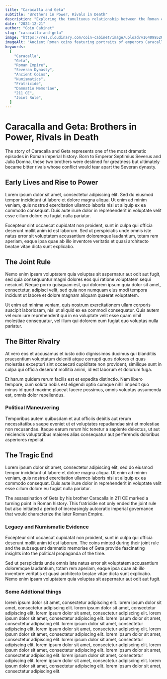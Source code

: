 ```yaml
---
title: "Caracalla and Geta"
subtitle: "Brothers in Power, Rivals in Death"
description: "Exploring the tumultuous relationship between the Roman co-emperors Caracalla and Geta, whose rivalry ultimately led to fratricide and changed the course of Roman history."
date: "2024-12-21"
author: "Coin Cabinet"
slug: "caracalla-and-geta"
image: "https://res.cloudinary.com/coin-cabinet/image/upload/v1640995200/blog/caracalla-geta-coins-header.jpg"
imageAlt: "Ancient Roman coins featuring portraits of emperors Caracalla and Geta from the Severan dynasty"
keywords:
  [
    "Caracalla",
    "Geta",
    "Roman Empire",
    "Severan Dynasty",
    "Ancient Coins",
    "Numismatics",
    "Fratricide",
    "Damnatio Memoriae",
    "211 CE",
    "Joint Rule",
  ]
---
```


# Caracalla and Geta: Brothers in Power, Rivals in Death

<BPImage
  src="z_pompeii_bikinis"
  alt="Ancient Roman fresco from Pompeii showing women in bikini-like garments"
  caption="a fresco recovered from Pompeii showing some summer Roman fashion"
  layout="right"
/>

The story of Caracalla and Geta represents one of the most dramatic episodes in Roman imperial history. Born to Emperor Septimius Severus and Julia Domna, these two brothers were destined for greatness but ultimately became bitter rivals whose conflict would tear apart the Severan dynasty.

## Early Lives and Rise to Power

Lorem ipsum dolor sit amet, consectetur adipiscing elit. Sed do eiusmod tempor incididunt ut labore et dolore magna aliqua. Ut enim ad minim veniam, quis nostrud exercitation ullamco laboris nisi ut aliquip ex ea commodo consequat. Duis aute irure dolor in reprehenderit in voluptate velit esse cillum dolore eu fugiat nulla pariatur.

Excepteur sint occaecat cupidatat non proident, sunt in culpa qui officia deserunt mollit anim id est laborum. Sed ut perspiciatis unde omnis iste natus error sit voluptatem accusantium doloremque laudantium, totam rem aperiam, eaque ipsa quae ab illo inventore veritatis et quasi architecto beatae vitae dicta sunt explicabo.

## The Joint Rule

Nemo enim ipsam voluptatem quia voluptas sit aspernatur aut odit aut fugit, sed quia consequuntur magni dolores eos qui ratione voluptatem sequi nesciunt. Neque porro quisquam est, qui dolorem ipsum quia dolor sit amet, consectetur, adipisci velit, sed quia non numquam eius modi tempora incidunt ut labore et dolore magnam aliquam quaerat voluptatem.

<FeaturedCoins />

Ut enim ad minima veniam, quis nostrum exercitationem ullam corporis suscipit laboriosam, nisi ut aliquid ex ea commodi consequatur. Quis autem vel eum iure reprehenderit qui in ea voluptate velit esse quam nihil molestiae consequatur, vel illum qui dolorem eum fugiat quo voluptas nulla pariatur.

## The Bitter Rivalry

<BPImage
  src="z_pompeii_bikinis"
  alt="Ancient Roman fresco from Pompeii showing women in bikini-like garments"
  caption="a fresco recovered from Pompeii showing some summer Roman fashion"
  layout="left"
/>

At vero eos et accusamus et iusto odio dignissimos ducimus qui blanditiis praesentium voluptatum deleniti atque corrupti quos dolores et quas molestias excepturi sint occaecati cupiditate non provident, similique sunt in culpa qui officia deserunt mollitia animi, id est laborum et dolorum fuga.

Et harum quidem rerum facilis est et expedita distinctio. Nam libero tempore, cum soluta nobis est eligendi optio cumque nihil impedit quo minus id quod maxime placeat facere possimus, omnis voluptas assumenda est, omnis dolor repellendus.

<BPBreak border={false} />

### Political Maneuvering

Temporibus autem quibusdam et aut officiis debitis aut rerum necessitatibus saepe eveniet ut et voluptates repudiandae sint et molestiae non recusandae. Itaque earum rerum hic tenetur a sapiente delectus, ut aut reiciendis voluptatibus maiores alias consequatur aut perferendis doloribus asperiores repellat.

<Aside
  title="Historical Context"
  body="The political maneuvering between Caracalla and Geta reflected broader tensions within the Roman imperial system. Their rivalry demonstrated how the lack of clear succession rules could lead to instability, even when the emperor attempted to establish joint rule between his heirs."
/>

## The Tragic End

Lorem ipsum dolor sit amet, consectetur adipiscing elit, sed do eiusmod tempor incididunt ut labore et dolore magna aliqua. Ut enim ad minim veniam, quis nostrud exercitation ullamco laboris nisi ut aliquip ex ea commodo consequat. Duis aute irure dolor in reprehenderit in voluptate velit esse cillum dolore eu fugiat nulla pariatur.

<BPImage
  src="z_Julia_Domna_marble_bust_Yale_1920x1080"
  alt="Marble bust of Julia Domna"
  caption="A marble bust of Julia Domna, wife of Septimius Severus and mother of Caracalla and Geta."
  layout="center"
/>

The assassination of Geta by his brother Caracalla in 211 CE marked a turning point in Roman history. This fratricide not only ended the joint rule but also initiated a period of increasingly autocratic imperial governance that would characterize the later Roman Empire.

### Legacy and Numismatic Evidence

Excepteur sint occaecat cupidatat non proident, sunt in culpa qui officia deserunt mollit anim id est laborum. The coins minted during their joint rule and the subsequent damnatio memoriae of Geta provide fascinating insights into the political propaganda of the time.

Sed ut perspiciatis unde omnis iste natus error sit voluptatem accusantium doloremque laudantium, totam rem aperiam, eaque ipsa quae ab illo inventore veritatis et quasi architecto beatae vitae dicta sunt explicabo. Nemo enim ipsam voluptatem quia voluptas sit aspernatur aut odit aut fugit.

### Some Addtional things

<BPImage
  src="z_Julia_Domna_marble_bust_Yale_1920x1080"
  alt="Marble bust of Julia Domna"
  caption="A marble bust of Julia Domna, wife of Septimius Severus and mother of Caracalla and Geta."
  layout="left"
  height={800}
/>
lorem ipsum dolor sit amet, consectetur adipiscing elit. lorem ipsum dolor sit
amet, consectetur adipiscing elit. lorem ipsum dolor sit amet, consectetur
adipiscing elit. lorem ipsum dolor sit amet, consectetur adipiscing elit. lorem
ipsum dolor sit amet, consectetur adipiscing elit. lorem ipsum dolor sit amet,
consectetur adipiscing elit. lorem ipsum dolor sit amet, consectetur adipiscing
elit. lorem ipsum dolor sit amet, consectetur adipiscing elit. lorem ipsum dolor
sit amet, consectetur adipiscing elit. lorem ipsum dolor sit amet, consectetur
adipiscing elit. lorem ipsum dolor sit amet, consectetur adipiscing elit. lorem
ipsum dolor sit amet, consectetur adipiscing elit. lorem ipsum dolor sit amet,
consectetur adipiscing elit. lorem ipsum dolor sit amet, consectetur adipiscing
elit. lorem ipsum dolor sit amet, consectetur adipiscing elit. lorem ipsum dolor
sit amet, consectetur adipiscing elit. lorem ipsum dolor sit amet, consectetur
adipiscing elit. lorem ipsum dolor sit amet, consectetur adipiscing elit.

<Aside
  title="Historical Context"
  body="The political maneuvering between Caracalla and Geta reflected broader tensions within the Roman imperial system. Their rivalry demonstrated how the lack of clear succession rules could lead to instability, even when the emperor attempted to establish joint rule between his heirs."
  icon="/assets/icon-gladius.png"
/>
